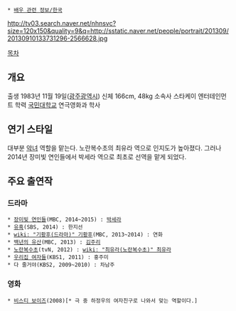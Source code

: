  * [[배우 관련 정보/한국]]

http://tv03.search.naver.net/nhnsvc?size=120x150&quality=9&q=http://sstatic.naver.net/people/portrait/201309/20130910133731296-2566628.jpg

[[목차]]
== 개요 ==
출생 1983년 11월 19일([[광주광역시]])
신체 166cm, 48kg
소속사 스타케이 엔터테인먼트
학력 [[국민대학교]] 연극영화과 학사

== 연기 스타일 ==
대부분 [[악녀]] 역할을 맡는다. 노란복수초의 최유라 역으로 인지도가 높아졌다. 그러나 2014년 장미빛 연인들에서 박세라 역으로 최초로 선역을 맡게 되었다.

== 주요 출연작 ==
=== 드라마 ===
 * [[장미빛 연인들]](MBC, 2014~2015) : [[박세라]]
 * [[유혹(드라마)|유혹]](SBS, 2014) : 한지선
 * [[wiki: "기황후(드라마)" 기황후]](MBC, 2013~2014) : 연화
 * [[백년의 유산]](MBC, 2013) : [[김주리]]
 * [[노란복수초]](tvN, 2012) : [[wiki: "최유라(노란복수초)" 최유라]]
 * [[우리집 여자들]](KBS1, 2011) : 홍주미
 * 다 줄거야(KBS2, 2009~2010) : 차남주

=== 영화 ===
 * [[비스티 보이즈]](2008)[* 극 중 하정우의 여자친구로 나와서 맞는 역할이다.]
